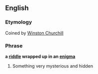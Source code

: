 ==English==

===Etymology===
Coined by [[w:Winston Churchill|Winston Churchill]]

===Phrase===
'''a [[riddle]] wrapped up in an [[enigma]]'''
# {{idiom}} Something very mysterious and hidden